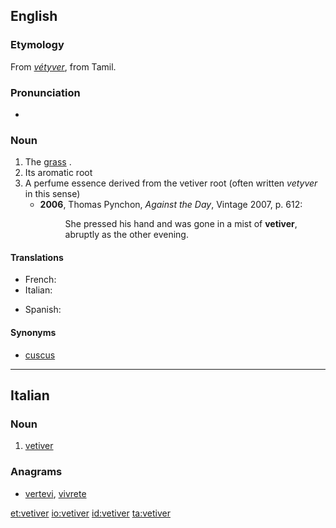 ==English==

===Etymology===
From {{etyl|fr|en}} ''[[vétyver]]'', from Tamil.

===Pronunciation===
* {{IPA|/ˈvɛtɪvə/}}

===Noun===
{{en-noun}}

# The [[grass]] {{taxlink|Andropogon muricatus|species}}.
# Its aromatic root
# A perfume essence derived from the vetiver root (often written ''vetyver'' in this sense)
#* '''2006''', Thomas Pynchon, ''Against the Day'', Vintage 2007, p. 612:
#*: She pressed his hand and was gone in a mist of '''vetiver''', abruptly as the other evening.

====Translations====
{{trans-top|aromatic root}}
* French: {{t+|fr|vétiver}}
* Italian: {{t-|it|vetiver|m}}
{{trans-mid}}
* Spanish: {{t-|es|vetiver|m}}
{{trans-bottom}}

====Synonyms====
* [[cuscus]]

----

==Italian==

===Noun===
{{head|it|noun|g=m|invariable}}

# [[#English|vetiver]]

===Anagrams===
* [[vertevi#Italian|vertevi]], [[vivrete#Italian|vivrete]]

[[et:vetiver]]
[[io:vetiver]]
[[id:vetiver]]
[[ta:vetiver]]